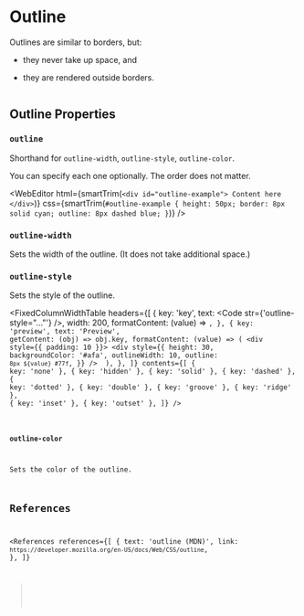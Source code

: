 
# Outline

Outlines are similar to borders, but:

- they never take up space, and

- they are rendered outside borders.

<Image path="/res/web/css/box-model.png" caption="Illustration of CSS Box model" />

## Outline Properties

### `outline`

Shorthand for `outline-width`, `outline-style`, `outline-color`.

You can specify each one optionally. The order does not matter.

<WebEditor
  html={smartTrim(`
    <div id="outline-example">
      Content here
    </div>
  `)}
  css={smartTrim(`
    #outline-example {
      height: 50px;
      border: 8px solid cyan;
      outline: 8px dashed blue;
    }
  `)}
/>

### `outline-width`

Sets the width of the outline. (It does not take additional space.)

### `outline-style`

Sets the style of the outline.

<FixedColumnWidthTable
  headers={[
    {
      key: 'key',
      text: <Code str={'outline-style="..."'} />,
      width: 200,
      formatContent: (value) => <Code str={value} />,
    },
    {
      key: 'preview',
      text: 'Preview',
      getContent: (obj) => obj.key,
      formatContent: (value) => (
        <div style={{ padding: 10 }}>
          <div
            style={{
              height: 30,
              backgroundColor: '#afa',
              outlineWidth: 10,
              outline: `8px ${value} #77f`,
            }}
          />
        </div>
      ),
    },
  ]}
  contents={[
    { key: 'none' },
    { key: 'hidden' },
    { key: 'solid' },
    { key: 'dashed' },
    { key: 'dotted' },
    { key: 'double' },
    { key: 'groove' },
    { key: 'ridge' },
    { key: 'inset' },
    { key: 'outset' },
  ]}
/>

### `outline-color`

Sets the color of the outline.

## References

<References
  references={[
    {
      text: 'outline (MDN)',
      link: `https://developer.mozilla.org/en-US/docs/Web/CSS/outline`,
    },
  ]}
></References>
